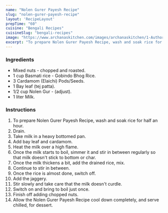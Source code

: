 ---
name: "Nolen Gurer Payesh Recipe"
slug: "nolen-gurer-payesh-recipe"
layout: 'RecipeLayout'
prepTime: "60"
cuisine: "Bengali Recipes"
cuisineSlug: "bengali-recipes"
image: "https://www.archanaskitchen.com/images/archanaskitchen/1-Author/Smitha-Kalluraya/GUROOR_PAYASH.jpg"
excerpt: "To prepare Nolen Gurer Payesh Recipe, wash and soak rice for half an hour"
---

### Ingredients

- Mixed nuts - chopped and roasted.
- 1 cup Basmati rice - Gobindo Bhog Rice.
- 3 Cardamom (Elaichi) Pods/Seeds.
- 1 Bay leaf (tej patta).
- 1/2 cup Nolen Gur - (adjust).
- 1 liter Milk.

### Instructions

1. To prepare Nolen Gurer Payesh Recipe, wash and soak rice for half an hour.
1. Drain.
1. Take milk in a heavy bottomed pan.
1. Add bay leaf and cardamom.
1. Heat the milk over a high flame.
1. Once the milk starts to boil, simmer it and stir in between regularly so that milk doesn't stick to bottom or char.
1. Once the milk thickens a bit, add the drained rice, mix.
1. Continue to stir in between.
1. Once the rice is almost done, switch off.
1. Add the jaggery.
1. Stir slowly and take care that the milk doesn't curdle.
1. Switch on and bring to boil just once.
1. Finish off adding chopped nuts.
1. Allow the Nolen Gurer Payesh Recipe cool down completely, and serve chilled, for dessert.
